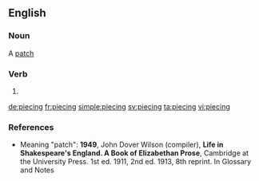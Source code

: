 ==English==

===Noun===
{{context|obsolete|lang=en}} A [[patch]]

===Verb===
{{head|en}}

# {{present participle of|piece}}

[[de:piecing]]
[[fr:piecing]]
[[simple:piecing]]
[[sv:piecing]]
[[ta:piecing]]
[[vi:piecing]]

===References===
* Meaning "patch": '''1949''', John Dover Wilson (compiler), '''Life in Shakespeare's England. A Book of Elizabethan Prose''', Cambridge at the University Press. 1st ed. 1911, 2nd ed. 1913, 8th reprint. In Glossary and Notes
